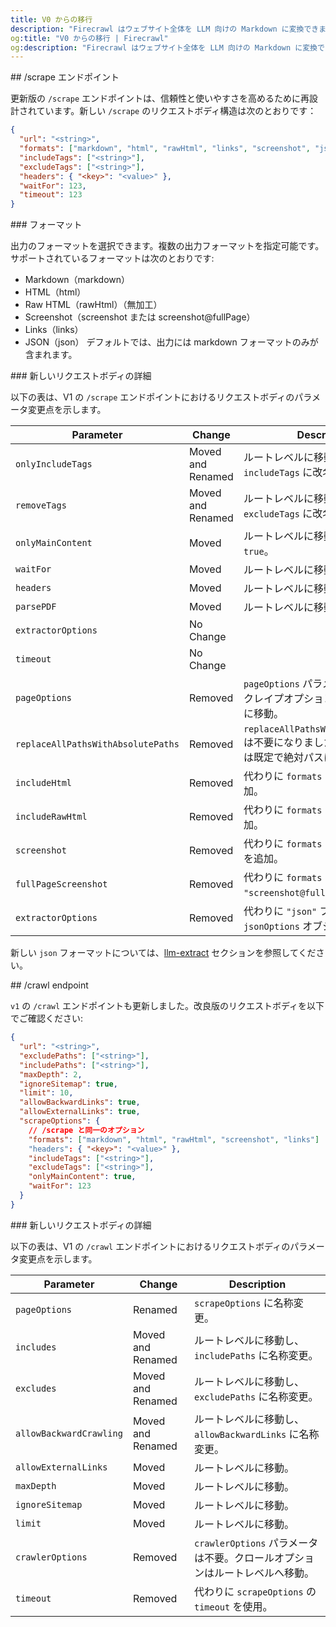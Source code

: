 ```yaml
---
title: V0 からの移行
description: "Firecrawl はウェブサイト全体を LLM 向けの Markdown に変換できます"
og:title: "V0 からの移行 | Firecrawl"
og:description: "Firecrawl はウェブサイト全体を LLM 向けの Markdown に変換できます"
---
```


<div id="scrape-endpoint">
  ## /scrape エンドポイント
</div>

更新版の `/scrape` エンドポイントは、信頼性と使いやすさを高めるために再設計されています。新しい `/scrape` のリクエストボディ構造は次のとおりです：

```json
{
  "url": "<string>",
  "formats": ["markdown", "html", "rawHtml", "links", "screenshot", "json"],
  "includeTags": ["<string>"],
  "excludeTags": ["<string>"],
  "headers": { "<key>": "<value>" },
  "waitFor": 123,
  "timeout": 123
}
```

<div id="formats">
  ### フォーマット
</div>

出力のフォーマットを選択できます。複数の出力フォーマットを指定可能です。サポートされているフォーマットは次のとおりです:

* Markdown（markdown）
* HTML（html）
* Raw HTML（rawHtml）（無加工）
* Screenshot（screenshot または screenshot@fullPage）
* Links（links）
* JSON（json）
  デフォルトでは、出力には markdown フォーマットのみが含まれます。

<div id="details-on-the-new-request-body">
  ### 新しいリクエストボディの詳細
</div>

以下の表は、V1 の `/scrape` エンドポイントにおけるリクエストボディのパラメータ変更点を示します。

| Parameter | Change | Description |
| --------- | ------ | ----------- |
| `onlyIncludeTags` | Moved and Renamed | ルートレベルに移動し、`includeTags` に改名。 |
| `removeTags` | Moved and Renamed | ルートレベルに移動し、`excludeTags` に改名。 |
| `onlyMainContent`| Moved | ルートレベルに移動。既定値は `true`。 |
| `waitFor`| Moved | ルートレベルに移動。 |
| `headers`| Moved | ルートレベルに移動。 |
| `parsePDF`| Moved | ルートレベルに移動。 |
| `extractorOptions`| No Change ||
| `timeout`| No Change ||
| `pageOptions` | Removed | `pageOptions` パラメータは不要。スクレイプオプションはルートレベルに移動。 |
| `replaceAllPathsWithAbsolutePaths` | Removed | `replaceAllPathsWithAbsolutePaths` は不要になりました。すべてのパスは既定で絶対パスになります。 |
| `includeHtml`| Removed | 代わりに `formats` に `"html"` を追加。 |
| `includeRawHtml`| Removed | 代わりに `formats` に `"rawHtml"` を追加。 |
| `screenshot`| Removed | 代わりに `formats` に `"screenshot"` を追加。 |
| `fullPageScreenshot`| Removed | 代わりに `formats` に `"screenshot@fullPage"` を追加。 |
| `extractorOptions` | Removed | 代わりに `"json"` フォーマットと `jsonOptions` オブジェクトを使用。 |

新しい `json` フォーマットについては、[llm-extract](/ja/features/extract) セクションを参照してください。

<div id="crawl-endpoint">
  ## /crawl endpoint
</div>

`v1` の `/crawl` エンドポイントも更新しました。改良版のリクエストボディを以下でご確認ください:

```json
{
  "url": "<string>",
  "excludePaths": ["<string>"],
  "includePaths": ["<string>"],
  "maxDepth": 2,
  "ignoreSitemap": true,
  "limit": 10,
  "allowBackwardLinks": true,
  "allowExternalLinks": true,
  "scrapeOptions": {
    // /scrape と同一のオプション
    "formats": ["markdown", "html", "rawHtml", "screenshot", "links"]
    "headers": { "<key>": "<value>" },
    "includeTags": ["<string>"],
    "excludeTags": ["<string>"],
    "onlyMainContent": true,
    "waitFor": 123
  }
}
```

<div id="details-on-the-new-request-body">
  ### 新しいリクエストボディの詳細
</div>

以下の表は、V1 の `/crawl` エンドポイントにおけるリクエストボディのパラメータ変更点を示します。

| Parameter | Change | Description |
| --------- | ------ | ----------- |
| `pageOptions` | Renamed | `scrapeOptions` に名称変更。 |
| `includes` | Moved and Renamed | ルートレベルに移動し、`includePaths` に名称変更。 |
| `excludes` | Moved and Renamed | ルートレベルに移動し、`excludePaths` に名称変更。 |
| `allowBackwardCrawling` | Moved and Renamed | ルートレベルに移動し、`allowBackwardLinks` に名称変更。 |
| `allowExternalLinks` | Moved | ルートレベルに移動。 |
| `maxDepth` | Moved | ルートレベルに移動。 |
| `ignoreSitemap` | Moved | ルートレベルに移動。 |
| `limit` | Moved | ルートレベルに移動。 |
| `crawlerOptions` | Removed | `crawlerOptions` パラメータは不要。クロールオプションはルートレベルへ移動。 |
| `timeout` | Removed | 代わりに `scrapeOptions` の `timeout` を使用。 |